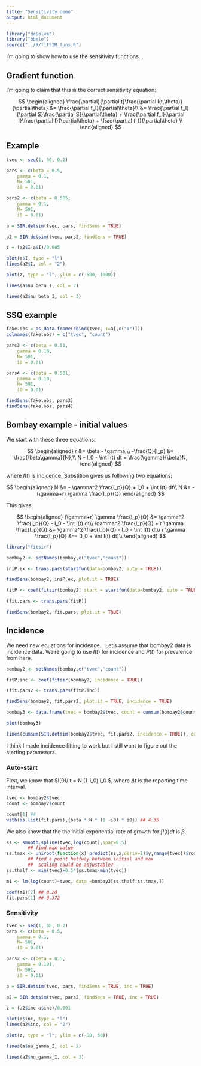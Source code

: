 ```yaml
---
title: "Sensitivity demo"
output: html_document
---
```


```r
library("deSolve")
library("bbmle")
source("../R/fitSIR_funs.R")
```

I'm going to show how to use the sensitivity functions...

## Gradient function

I'm going to claim that this is the correct sensitivity equation:

$$
\begin{aligned}
\frac{\partial}{\partial t}\frac{\partial I(t,\theta)}{\partial\theta} &= \frac{\partial f_I}{\partial\theta}\\
&= \frac{\partial f_I}{\partial S}\frac{\partial  S}{\partial\theta} + \frac{\partial f_I}{\partial I}\frac{\partial I}{\partial\theta} + \frac{\partial f_I}{\partial\theta} \\
\end{aligned}
$$

## Example 

```r
tvec <- seq(1, 60, 0.2)

pars <- c(beta = 0.5,
	gamma = 0.1,
	N= 501,
	i0 = 0.01)

pars2 <- c(beta = 0.505,
	gamma = 0.1,
	N= 501,
	i0 = 0.01)

a = SIR.detsim(tvec, pars, findSens = TRUE)

a2 = SIR.detsim(tvec, pars2, findSens = TRUE)

z = (a2$I-a$I)/0.005

plot(a$I, type = "l")
lines(a2$I, col = "2")

plot(z, type = "l", ylim = c(-500, 1000))

lines(a$nu_beta_I, col = 2)

lines(a2$nu_beta_I, col = 3)

```

## SSQ example

```r
fake.obs = as.data.frame(cbind(tvec, I=a[,c("I")]))
colnames(fake.obs) = c("tvec", "count")

pars3 <- c(beta = 0.51,
	gamma = 0.10,
	N= 501,
	i0 = 0.01)

pars4 <- c(beta = 0.501,
	gamma = 0.10,
	N= 501,
	i0 = 0.01)

findSens(fake.obs, pars3)
findSens(fake.obs, pars4)

```

## Bombay example - initial values

We start with these three equations:

$$
\begin{aligned}
r &= \beta - \gamma,\\
-\frac{Q}{I_p} &= \frac{\beta\gamma}{N},\\
N - I_0 - \int I(t) dt = \frac{\gamma}{\beta}N,
\end{aligned}
$$

where $I(t)$ is incidence. Substition gives us following two equations:

$$
\begin{aligned}
N &= - \gamma^2 \frac{I_p}{Q} + I_0 + \int I(t) dt\\
N &= - (\gamma+r) \gamma \frac{I_p}{Q}
\end{aligned}
$$

This gives

$$
\begin{aligned}
(\gamma+r) \gamma \frac{I_p}{Q} &= \gamma^2 \frac{I_p}{Q} - I_0 - \int I(t) dt\\
\gamma^2 \frac{I_p}{Q} + r \gamma \frac{I_p}{Q} &= \gamma^2 \frac{I_p}{Q} - I_0 - \int I(t) dt\\
r \gamma \frac{I_p}{Q} &=- (I_0 + \int I(t) dt)\\
\end{aligned}
$$

```r
library("fitsir")

bombay2 <- setNames(bombay,c("tvec","count"))

iniP.ex <- trans.pars(startfun(data=bombay2, auto = TRUE))

findSens(bombay2, iniP.ex, plot.it = TRUE)

fitP <- coef(fitsir(bombay2, start = startfun(data=bombay2, auto = TRUE)))

(fit.pars <- trans.pars(fitP))

findSens(bombay2, fit.pars, plot.it = TRUE)

```

## Incidence

We need new equations for incidence... Let's assume that bombay2 data is incidence data. We're going to use $I(t)$ for incidence and $P(t)$ for prevalence from here.

```r

bombay2 <- setNames(bombay,c("tvec","count"))

fitP.inc <- coef(fitsir(bombay2, incidence = TRUE))

(fit.pars2 <- trans.pars(fitP.inc))

findSens(bombay2, fit.pars2, plot.it = TRUE, incidence = TRUE)

bombay3 <- data.frame(tvec = bombay2$tvec, count = cumsum(bombay2$count))

plot(bombay3)

lines(cumsum(SIR.detsim(bombay2$tvec, fit.pars2, incidence = TRUE)), col = 2)
```

I think I made incidence fitting to work but I still want to figure out the starting parameters.

### Auto-start

First, we know that $I(0)/ \Delta t = \beta N (1-i_0) i_0 $, where $\Delta t$ is the reporting time interval.
```r
tvec <- bombay2$tvec
count <- bombay2$count

count[1] #4
with(as.list(fit.pars),{beta * N * (1 -i0) * i0}) ## 4.35
```

We also know that the the initial exponential rate of growth for $\int I(t) dt$ is $\beta$.

```r

ss <- smooth.spline(tvec,log(count),spar=0.5)
		## find max value
ss.tmax <- uniroot(function(x) predict(ss,x,deriv=1)$y,range(tvec))$root
		## find a point halfway between initial and max
		##  scaling could be adjustable?
ss.thalf <- min(tvec)+0.5*(ss.tmax-min(tvec))

m1 <- lm(log(count)~tvec, data =bombay3[ss.thalf:ss.tmax,])

coef(m1)[2] ## 0.28
fit.pars[1] ## 0.372
```

### Sensitivity

```r
tvec <- seq(1, 60, 0.2)
pars <- c(beta = 0.5,
	gamma = 0.1,
	N= 501,
	i0 = 0.01)

pars2 <- c(beta = 0.5,
	gamma = 0.101,
	N= 501,
	i0 = 0.01)

a = SIR.detsim(tvec, pars, findSens = TRUE, inc = TRUE)

a2 = SIR.detsim(tvec, pars2, findSens = TRUE, inc = TRUE)

z = (a2$inc-a$inc)/0.001

plot(a$inc, type = "l")
lines(a2$inc, col = "2")

plot(z, type = "l", ylim = c(-50, 50))

lines(a$nu_gamma_I, col = 2)

lines(a2$nu_gamma_I, col = 3)


```

